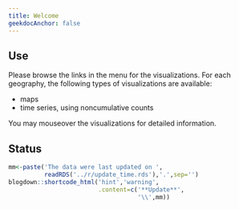 ```yaml
---
title: Welcome
geekdocAnchor: false
---
```


## Use 

Please browse the links in the menu for the visualizations. For each geography, the following types of visualizations are available:

- maps
- time series, using noncumulative counts

You may mouseover the visualizations for detailed information.

## Status

```r
mm<-paste('The data were last updated on ',
          readRDS('../r/update_time.rds'),'.',sep='')
blogdown::shortcode_html('hint','warning',
                         .content=c('**Update**',
                                    '\\',mm))
```